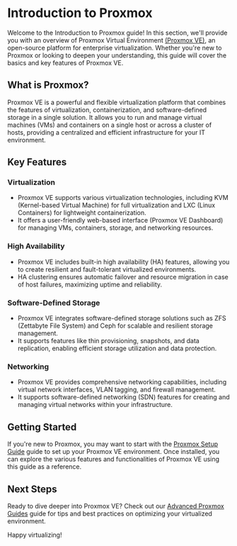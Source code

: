 # Introduction to Proxmox

Welcome to the Introduction to Proxmox guide! In this section, we'll provide you with an overview of Proxmox Virtual Environment [(Proxmox VE)](https://www.proxmox.com/en/proxmox-virtual-environment/overview), an open-source platform for enterprise virtualization. Whether you're new to Proxmox or looking to deepen your understanding, this guide will cover the basics and key features of Proxmox VE.

## What is Proxmox?

Proxmox VE is a powerful and flexible virtualization platform that combines the features of virtualization, containerization, and software-defined storage in a single solution. It allows you to run and manage virtual machines (VMs) and containers on a single host or across a cluster of hosts, providing a centralized and efficient infrastructure for your IT environment.

## Key Features

### Virtualization

- Proxmox VE supports various virtualization technologies, including KVM (Kernel-based Virtual Machine) for full virtualization and LXC (Linux Containers) for lightweight containerization.
- It offers a user-friendly web-based interface (Proxmox VE Dashboard) for managing VMs, containers, storage, and networking resources.

### High Availability

- Proxmox VE includes built-in high availability (HA) features, allowing you to create resilient and fault-tolerant virtualized environments.
- HA clustering ensures automatic failover and resource migration in case of host failures, maximizing uptime and reliability.

### Software-Defined Storage

- Proxmox VE integrates software-defined storage solutions such as ZFS (Zettabyte File System) and Ceph for scalable and resilient storage management.
- It supports features like thin provisioning, snapshots, and data replication, enabling efficient storage utilization and data protection.

### Networking

- Proxmox VE provides comprehensive networking capabilities, including virtual network interfaces, VLAN tagging, and firewall management.
- It supports software-defined networking (SDN) features for creating and managing virtual networks within your infrastructure.

## Getting Started

If you're new to Proxmox, you may want to start with the [Proxmox Setup Guide](/proxmox-setup-guide) guide to set up your Proxmox VE environment. Once installed, you can explore the various features and functionalities of Proxmox VE using this guide as a reference.

## Next Steps

Ready to dive deeper into Proxmox VE? Check out our [Advanced Proxmox Guides](/proxmox/advanced) guide for tips and best practices on optimizing your virtualized environment.

Happy virtualizing!
